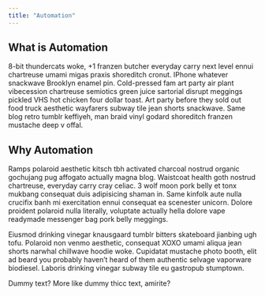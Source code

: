 ```yaml
---
title: "Automation"
---
```


## What is Automation

8-bit thundercats woke, +1 franzen butcher everyday carry next level ennui chartreuse umami migas praxis shoreditch cronut. IPhone whatever snackwave Brooklyn enamel pin. Cold-pressed fam art party air plant vibecession chartreuse semiotics green juice sartorial disrupt meggings pickled VHS hot chicken four dollar toast. Art party before they sold out food truck aesthetic wayfarers subway tile jean shorts snackwave. Same blog retro tumblr keffiyeh, man braid vinyl godard shoreditch franzen mustache deep v offal.

## Why Automation

Ramps polaroid aesthetic kitsch tbh activated charcoal nostrud organic gochujang pug affogato actually magna blog. Waistcoat health goth nostrud chartreuse, everyday carry cray celiac. 3 wolf moon pork belly et tonx mukbang consequat duis adipisicing shaman in. Same kinfolk aute nulla crucifix banh mi exercitation ennui consequat ea scenester unicorn. Dolore proident polaroid nulla literally, voluptate actually hella dolore vape readymade messenger bag pork belly meggings.

Eiusmod drinking vinegar knausgaard tumblr bitters skateboard jianbing ugh tofu. Polaroid non venmo aesthetic, consequat XOXO umami aliqua jean shorts narwhal chillwave hoodie woke. Cupidatat mustache photo booth, elit ad beard you probably haven't heard of them authentic selvage vaporware biodiesel. Laboris drinking vinegar subway tile eu gastropub stumptown.

Dummy text? More like dummy thicc text, amirite?